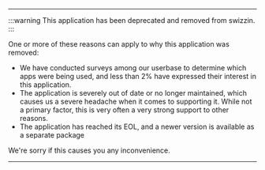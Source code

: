 ----
:::warning
This application has been deprecated and removed from swizzin.
:::

One or more of these reasons can apply to why this application was removed:
- We have conducted surveys among our userbase to determine which apps were being used, and less than 2% have expressed their interest in this application.
- The application is severely out of date or no longer maintained, which causes us a severe headache when it comes to supporting it. While not a primary factor, this is very often a very strong support to other reasons.
- The application has reached its EOL, and a newer version is available as a separate package

We're sorry if this causes you any inconvenience.

----
